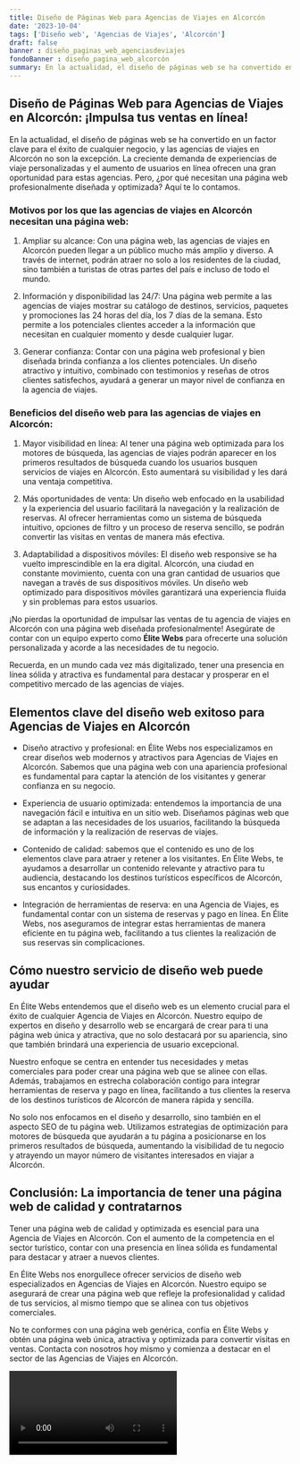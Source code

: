 ```yaml
---
title: Diseño de Páginas Web para Agencias de Viajes en Alcorcón
date: '2023-10-04'
tags: ['Diseño web', 'Agencias de Viajes', 'Alcorcón']
draft: false
banner : diseño_paginas_web_agenciasdeviajes
fondoBanner : diseño_pagina_web_alcorcón
summary: En la actualidad, el diseño de páginas web se ha convertido en un factor clave para el éxito de cualquier negocio, y las agencias de viajes en Alcorcón no son la excepción. La creciente demanda de experiencias de viaje personalizadas y el aumento de usuarios en línea ofrecen una gran oportunidad para estas agencias. Pero, ¿por qué necesitan una página web profesionalmente diseñada y optimizada? Aquí te lo contamos.
---
```


## Diseño de Páginas Web para Agencias de Viajes en Alcorcón: ¡Impulsa tus ventas en línea!

En la actualidad, el diseño de páginas web se ha convertido en un factor clave para el éxito de cualquier negocio, y las agencias de viajes en Alcorcón no son la excepción. La creciente demanda de experiencias de viaje personalizadas y el aumento de usuarios en línea ofrecen una gran oportunidad para estas agencias. Pero, ¿por qué necesitan una página web profesionalmente diseñada y optimizada? Aquí te lo contamos.

### Motivos por los que las agencias de viajes en Alcorcón necesitan una página web:

1. Ampliar su alcance: Con una página web, las agencias de viajes en Alcorcón pueden llegar a un público mucho más amplio y diverso. A través de internet, podrán atraer no solo a los residentes de la ciudad, sino también a turistas de otras partes del país e incluso de todo el mundo.

2. Información y disponibilidad las 24/7: Una página web permite a las agencias de viajes mostrar su catálogo de destinos, servicios, paquetes y promociones las 24 horas del día, los 7 días de la semana. Esto permite a los potenciales clientes acceder a la información que necesitan en cualquier momento y desde cualquier lugar.

3. Generar confianza: Contar con una página web profesional y bien diseñada brinda confianza a los clientes potenciales. Un diseño atractivo y intuitivo, combinado con testimonios y reseñas de otros clientes satisfechos, ayudará a generar un mayor nivel de confianza en la agencia de viajes.

### Beneficios del diseño web para las agencias de viajes en Alcorcón:

1. Mayor visibilidad en línea: Al tener una página web optimizada para los motores de búsqueda, las agencias de viajes podrán aparecer en los primeros resultados de búsqueda cuando los usuarios busquen servicios de viajes en Alcorcón. Esto aumentará su visibilidad y les dará una ventaja competitiva.

2. Más oportunidades de venta: Un diseño web enfocado en la usabilidad y la experiencia del usuario facilitará la navegación y la realización de reservas. Al ofrecer herramientas como un sistema de búsqueda intuitivo, opciones de filtro y un proceso de reserva sencillo, se podrán convertir las visitas en ventas de manera más efectiva.

3. Adaptabilidad a dispositivos móviles: El diseño web responsive se ha vuelto imprescindible en la era digital. Alcorcón, una ciudad en constante movimiento, cuenta con una gran cantidad de usuarios que navegan a través de sus dispositivos móviles. Un diseño web optimizado para dispositivos móviles garantizará una experiencia fluida y sin problemas para estos usuarios.

¡No pierdas la oportunidad de impulsar las ventas de tu agencia de viajes en Alcorcón con una página web diseñada profesionalmente! Asegúrate de contar con un equipo experto como **Élite Webs** para ofrecerte una solución personalizada y acorde a las necesidades de tu negocio.

Recuerda, en un mundo cada vez más digitalizado, tener una presencia en línea sólida y atractiva es fundamental para destacar y prosperar en el competitivo mercado de las agencias de viajes.

<GifSeo />

<Cta />

## Elementos clave del diseño web exitoso para Agencias de Viajes en Alcorcón

- Diseño atractivo y profesional: en Élite Webs nos especializamos en crear diseños web modernos y atractivos para Agencias de Viajes en Alcorcón. Sabemos que una página web con una apariencia profesional es fundamental para captar la atención de los visitantes y generar confianza en su negocio.

- Experiencia de usuario optimizada: entendemos la importancia de una navegación fácil e intuitiva en un sitio web. Diseñamos páginas web que se adaptan a las necesidades de los usuarios, facilitando la búsqueda de información y la realización de reservas de viajes. 

- Contenido de calidad: sabemos que el contenido es uno de los elementos clave para atraer y retener a los visitantes. En Élite Webs, te ayudamos a desarrollar un contenido relevante y atractivo para tu audiencia, destacando los destinos turísticos específicos de Alcorcón, sus encantos y curiosidades.

- Integración de herramientas de reserva: en una Agencia de Viajes, es fundamental contar con un sistema de reservas y pago en línea. En Élite Webs, nos aseguramos de integrar estas herramientas de manera eficiente en tu página web, facilitando a tus clientes la realización de sus reservas sin complicaciones.

## Cómo nuestro servicio de diseño web puede ayudar

En Élite Webs entendemos que el diseño web es un elemento crucial para el éxito de cualquier Agencia de Viajes en Alcorcón. Nuestro equipo de expertos en diseño y desarrollo web se encargará de crear para ti una página web única y atractiva, que no solo destacará por su apariencia, sino que también brindará una experiencia de usuario excepcional.

Nuestro enfoque se centra en entender tus necesidades y metas comerciales para poder crear una página web que se alinee con ellas. Además, trabajamos en estrecha colaboración contigo para integrar herramientas de reserva y pago en línea, facilitando a tus clientes la reserva de los destinos turísticos de Alcorcón de manera rápida y sencilla.

No solo nos enfocamos en el diseño y desarrollo, sino también en el aspecto SEO de tu página web. Utilizamos estrategias de optimización para motores de búsqueda que ayudarán a tu página a posicionarse en los primeros resultados de búsqueda, aumentando la visibilidad de tu negocio y atrayendo un mayor número de visitantes interesados en viajar a Alcorcón.

## Conclusión: La importancia de tener una página web de calidad y contratarnos

Tener una página web de calidad y optimizada es esencial para una Agencia de Viajes en Alcorcón. Con el aumento de la competencia en el sector turístico, contar con una presencia en línea sólida es fundamental para destacar y atraer a nuevos clientes.

En Élite Webs nos enorgullece ofrecer servicios de diseño web especializados en Agencias de Viajes en Alcorcón. Nuestro equipo se asegurará de crear una página web que refleje la profesionalidad y calidad de tus servicios, al mismo tiempo que se alinea con tus objetivos comerciales.

No te conformes con una página web genérica, confía en Élite Webs y obtén una página web única, atractiva y optimizada para convertir visitas en ventas. Contacta con nosotros hoy mismo y comienza a destacar en el sector de las Agencias de Viajes en Alcorcón.

<Video />

<CtaBot job='Agencias de Viajes' city='Alcorcón'/>

<Gmaps query='Alcorcón+españa+maps' />